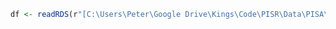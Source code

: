 ```r


df <- readRDS(r"[C:\Users\Peter\Google Drive\Kings\Code\PISR\Data\PISA\subset\PISA2018studentnonelevels.rds]")

```
